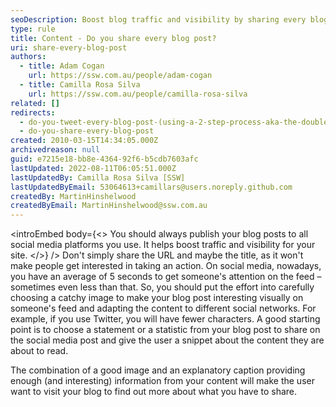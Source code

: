 ```yaml
---
seoDescription: Boost blog traffic and visibility by sharing every blog post on all used social media platforms, featuring a catchy image and explanatory caption to capture attention.
type: rule
title: Content - Do you share every blog post?
uri: share-every-blog-post
authors:
  - title: Adam Cogan
    url: https://ssw.com.au/people/adam-cogan
  - title: Camilla Rosa Silva
    url: https://ssw.com.au/people/camilla-rosa-silva
related: []
redirects:
  - do-you-tweet-every-blog-post-(using-a-2-step-process-aka-the-double-tweet)
  - do-you-share-every-blog-post
created: 2010-03-15T14:34:05.000Z
archivedreason: null
guid: e7215e18-bb8e-4364-92f6-b5cdb7603afc
lastUpdated: 2022-08-11T06:05:51.000Z
lastUpdatedBy: Camilla Rosa Silva [SSW]
lastUpdatedByEmail: 53064613+camillars@users.noreply.github.com
createdBy: MartinHinshelwood
createdByEmail: MartinHinshelwood@ssw.com.au
---
```


<introEmbed
  body={<>
You should always publish your blog posts to all social media platforms you use. It helps boost traffic and visibility for your site.
  </>}
/>
Don't simply share the URL and maybe the title, as it won't make people get interested in taking an action. On social media, nowadays, you have an average of 5 seconds to get someone's attention on the feed – sometimes even less than that. So, you should put the effort into carefully choosing a catchy image to make your blog post interesting visually on someone's feed and adapting the content to different social networks. For example, if you use Twitter, you will have fewer characters. A good starting point is to choose a statement or a statistic from your blog post to share on the social media post and give the user a snippet about the content they are about to read.

The combination of a good image and an explanatory caption providing enough (and interesting) information from your content will make the user want to visit your blog to find out more about what you have to share.
